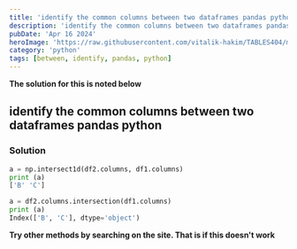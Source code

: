 ```yaml
---
title: 'identify the common columns between two dataframes pandas python'
description: 'identify the common columns between two dataframes pandas python'
pubDate: 'Apr 16 2024'
heroImage: 'https://raw.githubusercontent.com/vitalik-hakim/TABLES404/main/error_b/python.jpg'
category: 'python'
tags: [between, identify, pandas, python]
---
```


**The solution for this is noted below**

## identify the common columns between two dataframes pandas python

### Solution

```python
a = np.intersect1d(df2.columns, df1.columns)
print (a)
['B' 'C']

a = df2.columns.intersection(df1.columns)
print (a)
Index(['B', 'C'], dtype='object')
```

**Try other methods by searching on the site. That is if this doesn't work**
